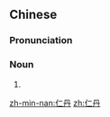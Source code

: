 ==Chinese==
{{zh-forms}}

===Pronunciation===
{{zh-pron
|m=réndān
|mn=kh:jîn-tan/tp:lîn-tan
|cat=n
}}

===Noun===
{{zh-noun}}

# {{w|Jintan (Japanese medicine)}}

[[zh-min-nan:仁丹]]
[[zh:仁丹]]